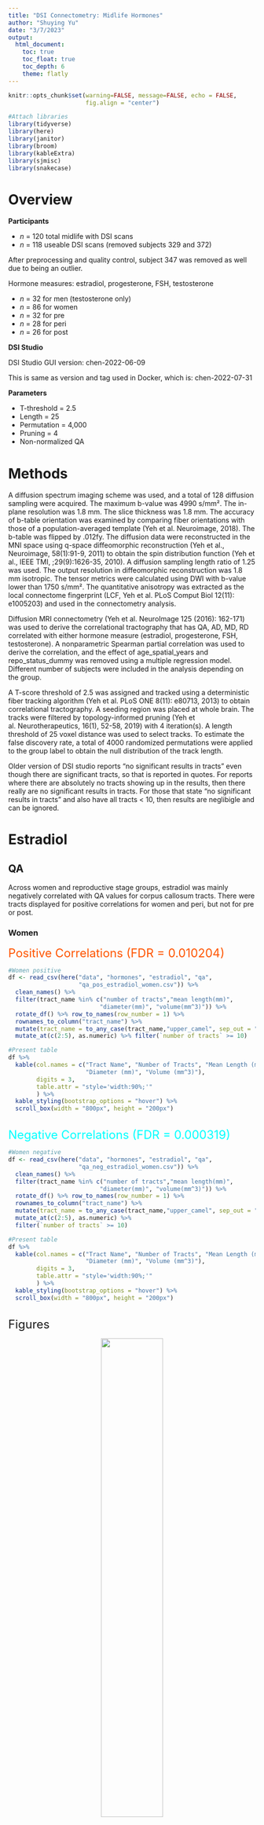```yaml
---
title: "DSI Connectometry: Midlife Hormones"
author: "Shuying Yu"
date: "3/7/2023"
output: 
  html_document:
    toc: true
    toc_float: true
    toc_depth: 6
    theme: flatly
---
```


```r
knitr::opts_chunk$set(warning=FALSE, message=FALSE, echo = FALSE,
                      fig.align = "center")

#Attach libraries 
library(tidyverse)
library(here)
library(janitor)
library(broom)
library(kableExtra)
library(sjmisc)
library(snakecase)
```

# Overview

**Participants**

- *n* = 120 total midlife with DSI scans
- *n* = 118 useable DSI scans (removed subjects 329 and 372)

After preprocessing and quality control, subject 347 was removed as well due to being an outlier.

Hormone measures: estradiol, progesterone, FSH, testosterone

- *n* = 32 for men (testosterone only)
- *n* = 86 for women
- *n* = 32 for pre
- *n* = 28 for peri
- *n* = 26 for post


**DSI Studio**

DSI Studio GUI version: chen-2022-06-09

This is same as version and tag used in Docker, which is: chen-2022-07-31


**Parameters**

- T-threshold = 2.5
- Length = 25
- Permutation = 4,000
- Pruning = 4
- Non-normalized QA

# Methods

A diffusion spectrum imaging scheme was used, and a total of 128 diffusion sampling were acquired. The maximum b-value was 4990 s/mm². The in-plane resolution was 1.8 mm. The slice thickness was 1.8 mm. The accuracy of b-table orientation was examined by comparing fiber orientations with those of a population-averaged template (Yeh et al. Neuroimage, 2018). The b-table was flipped by .012fy. The diffusion data were reconstructed in the MNI space using q-space diffeomorphic reconstruction (Yeh et al., Neuroimage, 58(1):91-9, 2011) to obtain the spin distribution function (Yeh et al., IEEE TMI, ;29(9):1626-35, 2010). A diffusion sampling length ratio of 1.25 was used. The output resolution in diffeomorphic reconstruction was 1.8 mm isotropic. The tensor metrics were calculated using DWI with b-value lower than 1750 s/mm². The quantitative anisotropy was extracted as the local connectome fingerprint (LCF, Yeh et al. PLoS Comput Biol 12(11): e1005203) and used in the connectometry analysis.

Diffusion MRI connectometry (Yeh et al. NeuroImage 125 (2016): 162-171) was used to derive the correlational tractography that has QA, AD, MD, RD correlated with either hormone measure (estradiol, progesterone, FSH, testosterone). A nonparametric Spearman partial correlation was used to derive the correlation, and the effect of age_spatial_years and repo_status_dummy was removed using a multiple regression model. Different number of subjects were included in the analysis depending on the group. 

A T-score threshold of 2.5 was assigned and tracked using a deterministic fiber tracking algorithm (Yeh et al. PLoS ONE 8(11): e80713, 2013) to obtain correlational tractography. A seeding region was placed at whole brain. The tracks were filtered by topology-informed pruning (Yeh et al. Neurotherapeutics, 16(1), 52-58, 2019) with 4 iteration(s). A length threshold of 25 voxel distance was used to select tracks. To estimate the false discovery rate, a total of 4000 randomized permutations were applied to the group label to obtain the null distribution of the track length.

Older version of DSI studio reports "no significant results in tracts" even though there are significant tracts, so that is reported in quotes. For reports where there are absolutely no tracts showing up in the results, then there really are no significant results in tracts. For those that state "no significant results in tracts" and also have all tracts < 10, then results are neglibigle and can be ignored.


# Estradiol {.tabset .tabset-dropdown}

## QA {.tabset}

Across women and reproductive stage groups, estradiol was mainly negatively correlated with QA values for corpus callosum tracts. There were tracts displayed for positive correlations for women and peri, but not for pre or post.

### Women

<span style="color: #ff5500;"><font size="5"><bold> Positive Correlations (FDR =  0.010204) </span></font></bold>

```r
#Women positive
df <- read_csv(here("data", "hormones", "estradiol", "qa",
                    "qa_pos_estradiol_women.csv")) %>% 
  clean_names() %>% 
  filter(tract_name %in% c("number of tracts","mean length(mm)",
                          "diameter(mm)", "volume(mm^3)")) %>% 
  rotate_df() %>% row_to_names(row_number = 1) %>% 
  rownames_to_column("tract_name") %>% 
  mutate(tract_name = to_any_case(tract_name,"upper_camel", sep_out = "_")) %>% 
  mutate_at(c(2:5), as.numeric) %>% filter(`number of tracts` >= 10)

#Present table
df %>% 
  kable(col.names = c("Tract Name", "Number of Tracts", "Mean Length (mm)",
                      "Diameter (mm)", "Volume (mm^3)"),
        digits = 3,
        table.attr = "style='width:90%;'"
        ) %>% 
  kable_styling(bootstrap_options = "hover") %>% 
  scroll_box(width = "800px", height = "200px")
```


<br>
<span style="color: #00ffff;"><font size="5"><bold> Negative Correlations (FDR = 0.000319) </span></font></bold>

```r
#Women negative
df <- read_csv(here("data", "hormones", "estradiol", "qa",
                    "qa_neg_estradiol_women.csv")) %>% 
  clean_names() %>% 
  filter(tract_name %in% c("number of tracts","mean length(mm)",
                          "diameter(mm)", "volume(mm^3)")) %>% 
  rotate_df() %>% row_to_names(row_number = 1) %>% 
  rownames_to_column("tract_name") %>% 
  mutate(tract_name = to_any_case(tract_name,"upper_camel", sep_out = "_")) %>% 
  mutate_at(c(2:5), as.numeric) %>% 
  filter(`number of tracts` >= 10)

#Present table
df %>% 
  kable(col.names = c("Tract Name", "Number of Tracts", "Mean Length (mm)",
                      "Diameter (mm)", "Volume (mm^3)"),
        digits = 3,
        table.attr = "style='width:90%;'"
        ) %>% 
  kable_styling(bootstrap_options = "hover") %>% 
  scroll_box(width = "800px", height = "200px")
```

<br>
<font size="5"> Figures </font>

<center>
![](../images/hormones/estradiol/qa/qa_posneg_estradiol_women_coronal.png){width=50%}

![](../images/hormones/estradiol/qa/glass_brain/qa_posneg_estradiol_women_glass.jpg)

</center>
<br>

### Pre

<span style="color: #ff5500;"><font size="5"><bold> Positive Correlations (FDR =  0.333333) </span></font></bold>

"No significant results in tracts" *and* all tracts were < 10.

<br>
<span style="color: #00ffff;"><font size="5"><bold> Negative Correlations (FDR = 0.002975) </span></font></bold>

```r
#Pre negative
df <- read_csv(here("data", "hormones", "estradiol", "qa",
                    "qa_neg_estradiol_pre.csv")) %>% 
  clean_names() %>% 
  filter(tract_name %in% c("number of tracts","mean length(mm)",
                          "diameter(mm)", "volume(mm^3)")) %>% 
  rotate_df() %>% row_to_names(row_number = 1) %>% 
  rownames_to_column("tract_name") %>% 
  mutate(tract_name = to_any_case(tract_name,"upper_camel", sep_out = "_")) %>% 
  mutate_at(c(2:5), as.numeric) %>% 
  filter(`number of tracts` >= 10)

#Present table
df %>% 
  kable(col.names = c("Tract Name", "Number of Tracts", "Mean Length (mm)",
                      "Diameter (mm)", "Volume (mm^3)"),
        digits = 3,
        table.attr = "style='width:90%;'"
        ) %>% 
  kable_styling(bootstrap_options = "hover") %>% 
  scroll_box(width = "800px", height = "200px")
```

<br>
<font size="5"> Figures </font>

<center>
![](../images/hormones/estradiol/qa/qa_neg_estradiol_pre_coronal.png){width=50%}


![](../images/hormones/estradiol/qa/glass_brain/qa_posneg_estradiol_pre_glass.jpg)

</center>
<br>


### Peri

<span style="color: #ff5500;"><font size="5"><bold> Positive Correlations (FDR =  0.007194) </span></font></bold>

```r
#Peri positive
df <- read_csv(here("data", "hormones", "estradiol", "qa",
                    "qa_pos_estradiol_peri.csv")) %>% 
  clean_names() %>% 
  filter(tract_name %in% c("number of tracts","mean length(mm)",
                          "diameter(mm)", "volume(mm^3)")) %>% 
  rotate_df() %>% row_to_names(row_number = 1) %>% 
  rownames_to_column("tract_name") %>% 
  mutate(tract_name = to_any_case(tract_name,"upper_camel", sep_out = "_")) %>% 
  mutate_at(c(2:5), as.numeric) %>% 
  filter(`number of tracts` >= 10)

#Present table
df %>% 
  kable(col.names = c("Tract Name", "Number of Tracts", "Mean Length (mm)",
                      "Diameter (mm)", "Volume (mm^3)"),
        digits = 3,
        table.attr = "style='width:90%;'"
        ) %>% 
  kable_styling(bootstrap_options = "hover") %>% 
  scroll_box(width = "800px", height = "200px")
```


<br>
<span style="color: #00ffff;"><font size="5"><bold> Negative Correlations (FDR = 0.000102) </span></font></bold>

```r
#Peri negative
df <- read_csv(here("data", "hormones", "estradiol", "qa",
                    "qa_neg_estradiol_peri.csv")) %>% 
  clean_names() %>% 
  filter(tract_name %in% c("number of tracts","mean length(mm)",
                          "diameter(mm)", "volume(mm^3)")) %>% 
  rotate_df() %>% row_to_names(row_number = 1) %>% 
  rownames_to_column("tract_name") %>% 
  mutate(tract_name = to_any_case(tract_name,"upper_camel", sep_out = "_")) %>% 
  mutate_at(c(2:5), as.numeric) %>% 
  filter(`number of tracts` >= 10)

#Present table
df %>% 
  kable(col.names = c("Tract Name", "Number of Tracts", "Mean Length (mm)",
                      "Diameter (mm)", "Volume (mm^3)"),
        digits = 3,
        table.attr = "style='width:90%;'"
        ) %>% 
  kable_styling(bootstrap_options = "hover") %>% 
  scroll_box(width = "800px", height = "200px")
```

<br>
<font size="5"> Figures </font>

<center>
![](../images/hormones/estradiol/qa/qa_posneg_estradiol_peri_coronal.png){width=50%}

![](../images/hormones/estradiol/qa/glass_brain/qa_posneg_estradiol_peri_glass.jpg)

</center>
<br>


### Post

<span style="color: #ff5500;"><font size="5"><bold> Positive Correlations (FDR =  0.250000) </span></font></bold>

"No significant results in tracts" *and* all tracts were < 10.

<br>
<span style="color: #00ffff;"><font size="5"><bold> Negative Correlations (FDR = 0.000457) </span></font></bold>

```r
#Post negative
df <- read_csv(here("data", "hormones", "estradiol", "qa",
                    "qa_neg_estradiol_post.csv")) %>% 
  clean_names() %>% 
  filter(tract_name %in% c("number of tracts","mean length(mm)",
                          "diameter(mm)", "volume(mm^3)")) %>% 
  rotate_df() %>% row_to_names(row_number = 1) %>% 
  rownames_to_column("tract_name") %>% 
  mutate(tract_name = to_any_case(tract_name,"upper_camel", sep_out = "_")) %>% 
  mutate_at(c(2:5), as.numeric) %>% 
  filter(`number of tracts` >= 10)

#Present table
df %>% 
  kable(col.names = c("Tract Name", "Number of Tracts", "Mean Length (mm)",
                      "Diameter (mm)", "Volume (mm^3)"),
        digits = 3,
        table.attr = "style='width:90%;'"
        ) %>% 
  kable_styling(bootstrap_options = "hover") %>% 
  scroll_box(width = "800px", height = "200px")
```

<br>
<font size="5"> Figures </font>

<center>
![](../images/hormones/estradiol/qa/qa_neg_estradiol_post_coronal.png){width=50%}

![](../images/hormones/estradiol/qa/glass_brain/qa_posneg_estradiol_post_glass.jpg)

</center>
<br>


## {-}

## AD {.tabset}

Among women overall, there were no positive correlations with tracts, but there are negative correlations especially for fornix (left and right) tract. Among reproductive stage groups, pres and peris have both positive and negative correlations with AD and estradiol. Posts do not have any significant tracts with positive correlations, but there is a negative correlation with left cerebellum only.

### Women

<span style="color: #ff5500;"><font size="5"><bold> Positive Correlations (FDR =  1.000000) </span></font></bold>

No significant results in tracts.

<br>
<span style="color: #00ffff;"><font size="5"><bold> Negative Correlations (FDR = 0.066158) </span></font></bold>

```r
#Women negative
df <- read_csv(here("data", "hormones", "estradiol", "ad",
                    "ad_neg_estradiol_women.csv")) %>% 
  clean_names() %>% 
  filter(tract_name %in% c("number of tracts","mean length(mm)",
                          "diameter(mm)", "volume(mm^3)")) %>% 
  rotate_df() %>% row_to_names(row_number = 1) %>% 
  rownames_to_column("tract_name") %>% 
  mutate(tract_name = to_any_case(tract_name,"upper_camel", sep_out = "_")) %>% 
  mutate_at(c(2:5), as.numeric) %>% 
  filter(`number of tracts` >= 10)

#Present table
df %>% 
  kable(col.names = c("Tract Name", "Number of Tracts", "Mean Length (mm)",
                      "Diameter (mm)", "Volume (mm^3)"),
        digits = 3,
        table.attr = "style='width:90%;'"
        ) %>% 
  kable_styling(bootstrap_options = "hover") %>% 
  scroll_box(width = "800px", height = "200px")
```

<br>
<font size="5"> Figures </font>

<center>
![](../images/hormones/estradiol/ad/ad_neg_estradiol_women_coronal.png){width=50%}

![](../images/hormones/estradiol/ad/glass_brain/ad_posneg_estradiol_women_glass.jpg)

</center>
<br>

### Pre

<span style="color: #ff5500;"><font size="5"><bold> Positive Correlations (FDR =  0.001185) </span></font></bold>

```r
#Pre positive
df <- read_csv(here("data", "hormones", "estradiol", "ad",
                    "ad_pos_estradiol_pre.csv")) %>% 
  clean_names() %>% 
  filter(tract_name %in% c("number of tracts","mean length(mm)",
                          "diameter(mm)", "volume(mm^3)")) %>% 
  rotate_df() %>% row_to_names(row_number = 1) %>% 
  rownames_to_column("tract_name") %>% 
  mutate(tract_name = to_any_case(tract_name,"upper_camel", sep_out = "_")) %>% 
  mutate_at(c(2:5), as.numeric) %>% 
  filter(`number of tracts` >= 10)

#Present table
df %>% 
  kable(col.names = c("Tract Name", "Number of Tracts", "Mean Length (mm)",
                      "Diameter (mm)", "Volume (mm^3)"),
        digits = 3,
        table.attr = "style='width:90%;'"
        ) %>% 
  kable_styling(bootstrap_options = "hover") %>% 
  scroll_box(width = "800px", height = "200px")
```


<br>
<span style="color: #00ffff;"><font size="5"><bold> Negative Correlations (FDR = 0.399568) </span></font></bold>

"No significant results in tracts."

```r
#Pre negative
df <- read_csv(here("data", "hormones", "estradiol", "ad",
                    "ad_neg_estradiol_pre.csv")) %>% 
  clean_names() %>% 
  filter(tract_name %in% c("number of tracts","mean length(mm)",
                          "diameter(mm)", "volume(mm^3)")) %>% 
  rotate_df() %>% row_to_names(row_number = 1) %>% 
  rownames_to_column("tract_name") %>% 
  mutate(tract_name = to_any_case(tract_name,"upper_camel", sep_out = "_")) %>% 
  mutate_at(c(2:5), as.numeric) %>% 
  filter(`number of tracts` >= 10)

#Present table
df %>% 
  kable(col.names = c("Tract Name", "Number of Tracts", "Mean Length (mm)",
                      "Diameter (mm)", "Volume (mm^3)"),
        digits = 3,
        table.attr = "style='width:90%;'"
        ) %>% 
  kable_styling(bootstrap_options = "hover") %>% 
  scroll_box(width = "800px", height = "200px")
```

<br>
<font size="5"> Figures </font>

<center>
![](../images/hormones/estradiol/ad/ad_posneg_estradiol_pre_coronal.png){width=50%}

![Positive tracts.](../images/hormones/estradiol/ad/glass_brain/ad_pos_estradiol_pre_glass.jpg)

![Negative tracts.](../images/hormones/estradiol/ad/glass_brain/ad_neg_estradiol_pre_glass.jpg)

</center>
<br>

### Peri

<span style="color: #ff5500;"><font size="5"><bold> Positive Correlations (FDR =  0.010526) </span></font></bold>

```r
#Peri positive
df <- read_csv(here("data", "hormones", "estradiol", "ad",
                    "ad_pos_estradiol_peri.csv")) %>% 
  clean_names() %>% 
  filter(tract_name %in% c("number of tracts","mean length(mm)",
                          "diameter(mm)", "volume(mm^3)")) %>% 
  rotate_df() %>% row_to_names(row_number = 1) %>% 
  rownames_to_column("tract_name") %>% 
  mutate(tract_name = to_any_case(tract_name,"upper_camel", sep_out = "_")) %>% 
  mutate_at(c(2:5), as.numeric) %>% 
  filter(`number of tracts` >= 10)

#Present table
df %>% 
  kable(col.names = c("Tract Name", "Number of Tracts", "Mean Length (mm)",
                      "Diameter (mm)", "Volume (mm^3)"),
        digits = 3,
        table.attr = "style='width:90%;'"
        ) %>% 
  kable_styling(bootstrap_options = "hover") %>% 
  scroll_box(width = "800px", height = "200px")
```


<br>
<span style="color: #00ffff;"><font size="5"><bold> Negative Correlations (FDR = 0.000227) </span></font></bold>


```r
#Peri negative
df <- read_csv(here("data", "hormones", "estradiol", "ad",
                    "ad_neg_estradiol_peri.csv")) %>% 
  clean_names() %>% 
  filter(tract_name %in% c("number of tracts","mean length(mm)",
                          "diameter(mm)", "volume(mm^3)")) %>% 
  rotate_df() %>% row_to_names(row_number = 1) %>% 
  rownames_to_column("tract_name") %>% 
  mutate(tract_name = to_any_case(tract_name,"upper_camel", sep_out = "_")) %>% 
  mutate_at(c(2:5), as.numeric) %>% 
  filter(`number of tracts` >= 10)

#Present table
df %>% 
  kable(col.names = c("Tract Name", "Number of Tracts", "Mean Length (mm)",
                      "Diameter (mm)", "Volume (mm^3)"),
        digits = 3,
        table.attr = "style='width:90%;'"
        ) %>% 
  kable_styling(bootstrap_options = "hover") %>% 
  scroll_box(width = "800px", height = "200px")
```

<br>
<font size="5"> Figures </font>

<center>
![](../images/hormones/estradiol/ad/ad_posneg_estradiol_peri_coronal.png){width=50%}


![](../images/hormones/estradiol/ad/glass_brain/ad_posneg_estradiol_peri_glass.jpg)

</center>
<br>

### Post

<span style="color: #ff5500;"><font size="5"><bold> Positive Correlations (FDR =  1.000000) </span></font></bold>

No significant results in tracts.


<br>
<span style="color: #00ffff;"><font size="5"><bold> Negative Correlations (FDR = 0.321429) </span></font></bold>

"No significant results in tracts."


```r
#Post negative
df <- read_csv(here("data", "hormones", "estradiol", "ad",
                    "ad_neg_estradiol_post.csv")) %>% 
  clean_names() %>% 
  filter(tract_name %in% c("number of tracts","mean length(mm)",
                          "diameter(mm)", "volume(mm^3)")) %>% 
  rotate_df() %>% row_to_names(row_number = 1) %>% 
  rownames_to_column("tract_name") %>% 
  mutate(tract_name = to_any_case(tract_name,"upper_camel", sep_out = "_")) %>% 
  mutate_at(c(2:5), as.numeric) %>% 
  filter(`number of tracts` >= 10)

#Present table
df %>% 
  kable(col.names = c("Tract Name", "Number of Tracts", "Mean Length (mm)",
                      "Diameter (mm)", "Volume (mm^3)"),
        digits = 3,
        table.attr = "style='width:90%;'"
        ) %>% 
  kable_styling(bootstrap_options = "hover") %>% 
  scroll_box(width = "800px", height = "200px")
```

<br>
<font size="5"> Figures </font>

<center>
![](../images/hormones/estradiol/ad/ad_neg_estradiol_post_coronal.png){width=50%}


![](../images/hormones/estradiol/ad/glass_brain/ad_neg_estradiol_post_glass.jpg)

</center>
<br>

## {-}


## MD {.tabset}

There were no significant tracts with positive correlations for MD and estradiol across women, but there were negative correlations with tracts in left and right fornix for women. Among reproductive stage groups, all have both positive and negative correlations but pres had positive correlations with fornix (left and right) tracts.

### Women

<span style="color: #ff5500;"><font size="5"><bold> Positive Correlations (FDR =  1.000000) </span></font></bold>

No significant results in tracts.

<br>
<span style="color: #00ffff;"><font size="5"><bold> Negative Correlations (FDR = 0.064110) </span></font></bold>

```r
#Women negative
df <- read_csv(here("data", "hormones", "estradiol", "md",
                    "md_neg_estradiol_women.csv")) %>% 
  clean_names() %>% 
  filter(tract_name %in% c("number of tracts","mean length(mm)",
                          "diameter(mm)", "volume(mm^3)")) %>% 
  rotate_df() %>% row_to_names(row_number = 1) %>% 
  rownames_to_column("tract_name") %>% 
  mutate(tract_name = to_any_case(tract_name,"upper_camel", sep_out = "_")) %>% 
  mutate_at(c(2:5), as.numeric) %>% 
  filter(`number of tracts` >= 10)

#Present table
df %>% 
  kable(col.names = c("Tract Name", "Number of Tracts", "Mean Length (mm)",
                      "Diameter (mm)", "Volume (mm^3)"),
        digits = 3,
        table.attr = "style='width:90%;'"
        ) %>% 
  kable_styling(bootstrap_options = "hover") %>% 
  scroll_box(width = "800px", height = "200px")
```

<br>
<font size="5"> Figures </font>

<center>
![](../images/hormones/estradiol/md/md_neg_estradiol_women_coronal.png){width=50%}

![](../images/hormones/estradiol/md/glass_brain/md_posneg_estradiol_women_glass.jpg)

</center>
<br>


### Pre

<span style="color: #ff5500;"><font size="5"><bold> Positive Correlations (FDR =  0.062521) </span></font></bold>

```r
#Pre positive
df <- read_csv(here("data", "hormones", "estradiol", "md",
                    "md_pos_estradiol_pre.csv")) %>% 
  clean_names() %>% 
  filter(tract_name %in% c("number of tracts","mean length(mm)",
                          "diameter(mm)", "volume(mm^3)")) %>% 
  rotate_df() %>% row_to_names(row_number = 1) %>% 
  rownames_to_column("tract_name") %>% 
  mutate(tract_name = to_any_case(tract_name,"upper_camel", sep_out = "_")) %>% 
  mutate_at(c(2:5), as.numeric) %>% 
  filter(`number of tracts` >= 10)

#Present table
df %>% 
  kable(col.names = c("Tract Name", "Number of Tracts", "Mean Length (mm)",
                      "Diameter (mm)", "Volume (mm^3)"),
        digits = 3,
        table.attr = "style='width:90%;'"
        ) %>% 
  kable_styling(bootstrap_options = "hover") %>% 
  scroll_box(width = "800px", height = "200px")
```


<br>
<span style="color: #00ffff;"><font size="5"><bold> Negative Correlations (FDR = 1.000000) </span></font></bold>

"No significant results in tracts."

```r
#Pre negative
df <- read_csv(here("data", "hormones", "estradiol", "md",
                    "md_neg_estradiol_pre.csv")) %>% 
  clean_names() %>% 
  filter(tract_name %in% c("number of tracts","mean length(mm)",
                          "diameter(mm)", "volume(mm^3)")) %>% 
  rotate_df() %>% row_to_names(row_number = 1) %>% 
  rownames_to_column("tract_name") %>% 
  mutate(tract_name = to_any_case(tract_name,"upper_camel", sep_out = "_")) %>% 
  mutate_at(c(2:5), as.numeric) %>% 
  filter(`number of tracts` >= 10)

#Present table
df %>% 
  kable(col.names = c("Tract Name", "Number of Tracts", "Mean Length (mm)",
                      "Diameter (mm)", "Volume (mm^3)"),
        digits = 3,
        table.attr = "style='width:90%;'"
        ) %>% 
  kable_styling(bootstrap_options = "hover") %>% 
  scroll_box(width = "800px", height = "200px")
```

<br>
<font size="5"> Figures </font>

<center>
![](../images/hormones/estradiol/md/md_posneg_estradiol_pre_coronal.png){width=50%}


![Positive tracts.](../images/hormones/estradiol/md/glass_brain/md_pos_estradiol_pre_glass.jpg)

![Negative tracts.](../images/hormones/estradiol/md/glass_brain/md_neg_estradiol_pre_glass.jpg)

</center>
<br>

### Peri

<span style="color: #ff5500;"><font size="5"><bold> Positive Correlations (FDR =  0.347826) </span></font></bold>

"No significant results in tracts."

```r
#Peri positive
df <- read_csv(here("data", "hormones", "estradiol", "md",
                    "md_pos_estradiol_peri.csv")) %>% 
  clean_names() %>% 
  filter(tract_name %in% c("number of tracts","mean length(mm)",
                          "diameter(mm)", "volume(mm^3)")) %>% 
  rotate_df() %>% row_to_names(row_number = 1) %>% 
  rownames_to_column("tract_name") %>% 
  mutate(tract_name = to_any_case(tract_name,"upper_camel", sep_out = "_")) %>% 
  mutate_at(c(2:5), as.numeric) %>% 
  filter(`number of tracts` >= 10)

#Present table
df %>% 
  kable(col.names = c("Tract Name", "Number of Tracts", "Mean Length (mm)",
                      "Diameter (mm)", "Volume (mm^3)"),
        digits = 3,
        table.attr = "style='width:90%;'"
        ) %>% 
  kable_styling(bootstrap_options = "hover") %>% 
  scroll_box(width = "800px", height = "200px")
```


<br>
<span style="color: #00ffff;"><font size="5"><bold> Negative Correlations (FDR = 0.003663) </span></font></bold>

```r
#Peri negative
df <- read_csv(here("data", "hormones", "estradiol", "md",
                    "md_neg_estradiol_peri.csv")) %>% 
  clean_names() %>% 
  filter(tract_name %in% c("number of tracts","mean length(mm)",
                          "diameter(mm)", "volume(mm^3)")) %>% 
  rotate_df() %>% row_to_names(row_number = 1) %>% 
  rownames_to_column("tract_name") %>% 
  mutate(tract_name = to_any_case(tract_name,"upper_camel", sep_out = "_")) %>% 
  mutate_at(c(2:5), as.numeric) %>% 
  filter(`number of tracts` >= 10)

#Present table
df %>% 
  kable(col.names = c("Tract Name", "Number of Tracts", "Mean Length (mm)",
                      "Diameter (mm)", "Volume (mm^3)"),
        digits = 3,
        table.attr = "style='width:90%;'"
        ) %>% 
  kable_styling(bootstrap_options = "hover") %>% 
  scroll_box(width = "800px", height = "200px")
```

<br>
<font size="5"> Figures </font>

<center>
![](../images/hormones/estradiol/md/md_posneg_estradiol_peri_coronal.png){width=50%}

![Positive tracts.](../images/hormones/estradiol/md/glass_brain/md_pos_estradiol_peri_glass.jpg)

![Negative tracts.](../images/hormones/estradiol/md/glass_brain/md_neg_estradiol_peri_glass.jpg)

</center>
<br>

### Post

<span style="color: #ff5500;"><font size="5"><bold> Positive Correlations (FDR =  0.012346) </span></font></bold>


```r
#Post positive
df <- read_csv(here("data", "hormones", "estradiol", "md",
                    "md_pos_estradiol_post.csv")) %>% 
  clean_names() %>% 
  filter(tract_name %in% c("number of tracts","mean length(mm)",
                          "diameter(mm)", "volume(mm^3)")) %>% 
  rotate_df() %>% row_to_names(row_number = 1) %>% 
  rownames_to_column("tract_name") %>% 
  mutate(tract_name = to_any_case(tract_name,"upper_camel", sep_out = "_")) %>% 
  mutate_at(c(2:5), as.numeric) %>% 
  filter(`number of tracts` >= 10)

#Present table
df %>% 
  kable(col.names = c("Tract Name", "Number of Tracts", "Mean Length (mm)",
                      "Diameter (mm)", "Volume (mm^3)"),
        digits = 3,
        table.attr = "style='width:90%;'"
        ) %>% 
  kable_styling(bootstrap_options = "hover") %>% 
  scroll_box(width = "800px", height = "200px")
```


<br>
<span style="color: #00ffff;"><font size="5"><bold> Negative Correlations (FDR = 0.011990) </span></font></bold>

```r
#Post negative
df <- read_csv(here("data", "hormones", "estradiol", "md",
                    "md_neg_estradiol_post.csv")) %>% 
  clean_names() %>% 
  filter(tract_name %in% c("number of tracts","mean length(mm)",
                          "diameter(mm)", "volume(mm^3)")) %>% 
  rotate_df() %>% row_to_names(row_number = 1) %>% 
  rownames_to_column("tract_name") %>% 
  mutate(tract_name = to_any_case(tract_name,"upper_camel", sep_out = "_")) %>% 
  mutate_at(c(2:5), as.numeric) %>% 
  filter(`number of tracts` >= 10)

#Present table
df %>% 
  kable(col.names = c("Tract Name", "Number of Tracts", "Mean Length (mm)",
                      "Diameter (mm)", "Volume (mm^3)"),
        digits = 3,
        table.attr = "style='width:90%;'"
        ) %>% 
  kable_styling(bootstrap_options = "hover") %>% 
  scroll_box(width = "800px", height = "200px")
```

<br>
<font size="5"> Figures </font>

<center>
![](../images/hormones/estradiol/md/md_posneg_estradiol_post_coronal.png){width=50%}

![](../images/hormones/estradiol/md/glass_brain/md_posneg_estradiol_post_glass.jpg)

</center>
<br>

## {-}


## RD {.tabset}

There were no significant tracts for positive correlations between RD and estradiol when assessing women altogether. However, there were tracts displayed for negative correlations between RD and estradiol with left fornix tract being commonly displayed for women and all reproductive stage groups. Among pre, peri, and post, there were more tracts with negative correlations than there are tracts with positive correlations.

### Women

<span style="color: #ff5500;"><font size="5"><bold> Positive Correlations (FDR =  1.000000) </span></font></bold>

No significant results in tracts.

<br>
<span style="color: #00ffff;"><font size="5"><bold> Negative Correlations (FDR = 0.066954) </span></font></bold>

```r
#Women negative
df <- read_csv(here("data", "hormones", "estradiol", "rd",
                    "rd_neg_estradiol_women.csv")) %>% 
  clean_names() %>% 
  filter(tract_name %in% c("number of tracts","mean length(mm)",
                          "diameter(mm)", "volume(mm^3)")) %>% 
  rotate_df() %>% row_to_names(row_number = 1) %>% 
  rownames_to_column("tract_name") %>% 
  mutate(tract_name = to_any_case(tract_name,"upper_camel", sep_out = "_")) %>% 
  mutate_at(c(2:5), as.numeric) %>% 
  filter(`number of tracts` >= 10)

#Present table
df %>% 
  kable(col.names = c("Tract Name", "Number of Tracts", "Mean Length (mm)",
                      "Diameter (mm)", "Volume (mm^3)"),
        digits = 3,
        table.attr = "style='width:90%;'"
        ) %>% 
  kable_styling(bootstrap_options = "hover") %>% 
  scroll_box(width = "800px", height = "200px")
```

<br>
<font size="5"> Figures </font>

<center>
![](../images/hormones/estradiol/rd/rd_neg_estradiol_women_coronal.png){width=50%}

![](../images/hormones/estradiol/rd/glass_brain/rd_posneg_estradiol_women_glass.jpg)

</center>
<br>

### Pre

<span style="color: #ff5500;"><font size="5"><bold> Positive Correlations (FDR =  0.036899) </span></font></bold>

```r
#Pre positive
df <- read_csv(here("data", "hormones", "estradiol", "rd",
                    "rd_pos_estradiol_pre.csv")) %>% 
  clean_names() %>% 
  filter(tract_name %in% c("number of tracts","mean length(mm)",
                          "diameter(mm)", "volume(mm^3)")) %>% 
  rotate_df() %>% row_to_names(row_number = 1) %>% 
  rownames_to_column("tract_name") %>% 
  mutate(tract_name = to_any_case(tract_name,"upper_camel", sep_out = "_")) %>% 
  mutate_at(c(2:5), as.numeric) %>% 
  filter(`number of tracts` >= 10)

#Present table
df %>% 
  kable(col.names = c("Tract Name", "Number of Tracts", "Mean Length (mm)",
                      "Diameter (mm)", "Volume (mm^3)"),
        digits = 3,
        table.attr = "style='width:90%;'"
        ) %>% 
  kable_styling(bootstrap_options = "hover") %>% 
  scroll_box(width = "800px", height = "200px")
```


<br>
<span style="color: #00ffff;"><font size="5"><bold> Negative Correlations (FDR = 1.000000) </span></font></bold>

"No significant results in tracts."

```r
#Pre negative
df <- read_csv(here("data", "hormones", "estradiol", "rd",
                    "rd_neg_estradiol_pre.csv")) %>% 
  clean_names() %>% 
  filter(tract_name %in% c("number of tracts","mean length(mm)",
                          "diameter(mm)", "volume(mm^3)")) %>% 
  rotate_df() %>% row_to_names(row_number = 1) %>% 
  rownames_to_column("tract_name") %>% 
  mutate(tract_name = to_any_case(tract_name,"upper_camel", sep_out = "_")) %>% 
  mutate_at(c(2:5), as.numeric) %>% 
  filter(`number of tracts` >= 10)

#Present table
df %>% 
  kable(col.names = c("Tract Name", "Number of Tracts", "Mean Length (mm)",
                      "Diameter (mm)", "Volume (mm^3)"),
        digits = 3,
        table.attr = "style='width:90%;'"
        ) %>% 
  kable_styling(bootstrap_options = "hover") %>% 
  scroll_box(width = "800px", height = "200px")
```

<br>
<font size="5"> Figures </font>

<center>
![](../images/hormones/estradiol/rd/rd_posneg_estradiol_pre_coronal.png){width=50%}

![Positive tracts.](../images/hormones/estradiol/rd/glass_brain/rd_pos_estradiol_pre_glass.jpg)

![Negative tracts.](../images/hormones/estradiol/rd/glass_brain/rd_neg_estradiol_pre_glass.jpg)

</center>
<br>

### Peri

<span style="color: #ff5500;"><font size="5"><bold> Positive Correlations (FDR =  0.331169) </span></font></bold>

"No significant results in tracts."

```r
#Peri positive
df <- read_csv(here("data", "hormones", "estradiol", "rd",
                    "rd_pos_estradiol_peri.csv")) %>% 
  clean_names() %>% 
  filter(tract_name %in% c("number of tracts","mean length(mm)",
                          "diameter(mm)", "volume(mm^3)")) %>% 
  rotate_df() %>% row_to_names(row_number = 1) %>% 
  rownames_to_column("tract_name") %>% 
  mutate(tract_name = to_any_case(tract_name,"upper_camel", sep_out = "_")) %>% 
  mutate_at(c(2:5), as.numeric) %>% 
  filter(`number of tracts` >= 10)

#Present table
df %>% 
  kable(col.names = c("Tract Name", "Number of Tracts", "Mean Length (mm)",
                      "Diameter (mm)", "Volume (mm^3)"),
        digits = 3,
        table.attr = "style='width:90%;'"
        ) %>% 
  kable_styling(bootstrap_options = "hover") %>% 
  scroll_box(width = "800px", height = "200px")
```


<br>
<span style="color: #00ffff;"><font size="5"><bold> Negative Correlations (FDR = 0.002359) </span></font></bold>

```r
#Peri negative
df <- read_csv(here("data", "hormones", "estradiol", "rd",
                    "rd_neg_estradiol_peri.csv")) %>% 
  clean_names() %>% 
  filter(tract_name %in% c("number of tracts","mean length(mm)",
                          "diameter(mm)", "volume(mm^3)")) %>% 
  rotate_df() %>% row_to_names(row_number = 1) %>% 
  rownames_to_column("tract_name") %>% 
  mutate(tract_name = to_any_case(tract_name,"upper_camel", sep_out = "_")) %>% 
  mutate_at(c(2:5), as.numeric) %>% 
  filter(`number of tracts` >= 10)

#Present table
df %>% 
  kable(col.names = c("Tract Name", "Number of Tracts", "Mean Length (mm)",
                      "Diameter (mm)", "Volume (mm^3)"),
        digits = 3,
        table.attr = "style='width:90%;'"
        ) %>% 
  kable_styling(bootstrap_options = "hover") %>% 
  scroll_box(width = "800px", height = "200px")
```

<br>
<font size="5"> Figures </font>

<center>
![](../images/hormones/estradiol/rd/rd_posneg_estradiol_peri_coronal.png){width=50%}

![Positive tracts.](../images/hormones/estradiol/rd/glass_brain/rd_pos_estradiol_peri_glass.jpg)

![Negative tracts.](../images/hormones/estradiol/rd/glass_brain/rd_neg_estradiol_peri_glass.jpg)

</center>
<br>

### Post

<span style="color: #ff5500;"><font size="5"><bold> Positive Correlations (FDR =  0.004651) </span></font></bold>


```r
#Post positive
df <- read_csv(here("data", "hormones", "estradiol", "rd",
                    "rd_pos_estradiol_post.csv")) %>% 
  clean_names() %>% 
  filter(tract_name %in% c("number of tracts","mean length(mm)",
                          "diameter(mm)", "volume(mm^3)")) %>% 
  rotate_df() %>% row_to_names(row_number = 1) %>% 
  rownames_to_column("tract_name") %>% 
  mutate(tract_name = to_any_case(tract_name,"upper_camel", sep_out = "_")) %>% 
  mutate_at(c(2:5), as.numeric) %>% 
  filter(`number of tracts` >= 10)

#Present table
df %>% 
  kable(col.names = c("Tract Name", "Number of Tracts", "Mean Length (mm)",
                      "Diameter (mm)", "Volume (mm^3)"),
        digits = 3,
        table.attr = "style='width:90%;'"
        ) %>% 
  kable_styling(bootstrap_options = "hover") %>% 
  scroll_box(width = "800px", height = "200px")
```


<br>
<span style="color: #00ffff;"><font size="5"><bold> Negative Correlations (FDR = 0.043643) </span></font></bold>

```r
#Post negative
df <- read_csv(here("data", "hormones", "estradiol", "rd",
                    "rd_neg_estradiol_post.csv")) %>% 
  clean_names() %>% 
  filter(tract_name %in% c("number of tracts","mean length(mm)",
                          "diameter(mm)", "volume(mm^3)")) %>% 
  rotate_df() %>% row_to_names(row_number = 1) %>% 
  rownames_to_column("tract_name") %>% 
  mutate(tract_name = to_any_case(tract_name,"upper_camel", sep_out = "_")) %>% 
  mutate_at(c(2:5), as.numeric) %>% 
  filter(`number of tracts` >= 10)

#Present table
df %>% 
  kable(col.names = c("Tract Name", "Number of Tracts", "Mean Length (mm)",
                      "Diameter (mm)", "Volume (mm^3)"),
        digits = 3,
        table.attr = "style='width:90%;'"
        ) %>% 
  kable_styling(bootstrap_options = "hover") %>% 
  scroll_box(width = "800px", height = "200px")
```

<br>
<font size="5"> Figures </font>

<center>
![](../images/hormones/estradiol/rd/rd_posneg_estradiol_post_coronal.png){width=50%}


![](../images/hormones/estradiol/rd/glass_brain/rd_posneg_estradiol_post_glass.jpg)

</center>
<br>

## {-}

# {-}

# Progesterone {.tabset .tabset-dropdown}

## QA {.tabset}

### Women

### Pre

### Peri

### Post

## {-}

## AD {.tabset}

### Women

### Pre

### Peri

### Post

## {-}


## MD {.tabset}

### Women

### Pre

### Peri

### Post

## {-}


## RD {.tabset}

### Women

### Pre

### Peri

### Post

## {-}

# {-}

# FSH {.tabset .tabset-dropdown}

## QA {.tabset}

### Women

### Pre

### Peri

### Post

## {-}

## AD {.tabset}

### Women

### Pre

### Peri

### Post

## {-}


## MD {.tabset}

### Women

### Pre

### Peri

### Post

## {-}


## RD {.tabset}

### Women

### Pre

### Peri

### Post

## {-}


# {-}

# Testosterone {.tabset .tabset-dropdown}

## QA {.tabset}

### Men

### Women

### Pre

### Peri

### Post

## {-}

## AD {.tabset}

### Men

### Women

### Pre

### Peri

### Post

## {-}


## MD {.tabset}

### Men

### Women

### Pre

### Peri

### Post

## {-}


## RD {.tabset}

### Men

### Women

### Pre

### Peri

### Post

## {-}

# {-}


# Summary

![](../images/dsi_summary_chart.png)

<br>

**QA is quantitative anisotropy**: density of anisotropic diffusion after removing the isotropic component (Yeh, 2010), quantifies how specific is the water movement

- Higher is greater white matter integrity
- Lower is lower white matter integrity

**AD is axial diffusivity**: quantifies how fast water diffuses along/parallel to the axon fibers, need to asses with other measurements

- Higher may or may not be associated with greater white matter integrity
- Lower may or may not be associated with lower white matter integrity

**MD is mean diffusivity**: average of the axial and radial diffusivity, overall how diffusive is the water

- Higher is greater diffusivity, associated with greater axonal injury
- Lower is lower diffusivity, better integrity

**RD is radial diffusivity**: water diffusivity moving away from axon, quantifies how fast water diffuses across the axonal bundles

- Higher is greater demyelination: water is not staying with axon and moving away from it
- Lower is better integrity






